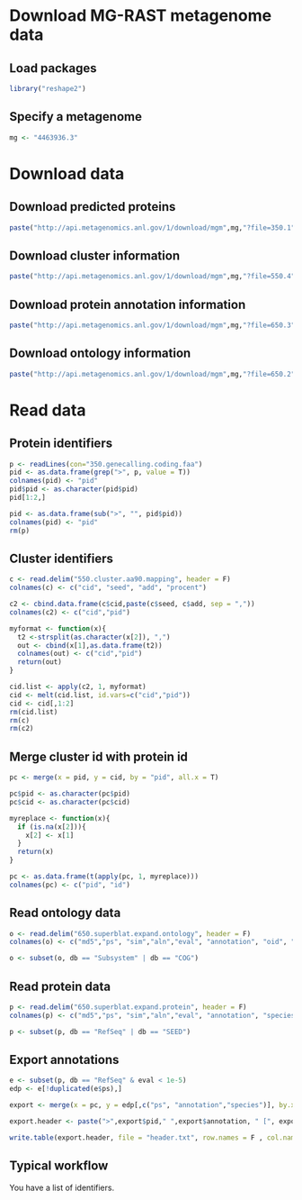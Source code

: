 Download MG-RAST metagenome data
========================================================

## Load packages

```r
library("reshape2")
```

## Specify a metagenome
```r
mg <- "4463936.3"
```

# Download data

## Download predicted proteins

```r
paste("http://api.metagenomics.anl.gov/1/download/mgm",mg,"?file=350.1", sep="")
```

## Download cluster information

```r
paste("http://api.metagenomics.anl.gov/1/download/mgm",mg,"?file=550.4", sep="")
```

## Download protein annotation information

```r
paste("http://api.metagenomics.anl.gov/1/download/mgm",mg,"?file=650.3", sep="")
```

## Download ontology information

```r
paste("http://api.metagenomics.anl.gov/1/download/mgm",mg,"?file=650.2", sep="")
```

# Read data

## Protein identifiers

```r
p <- readLines(con="350.genecalling.coding.faa")
pid <- as.data.frame(grep(">", p, value = T))
colnames(pid) <- "pid"
pid$pid <- as.character(pid$pid)
pid[1:2,]

pid <- as.data.frame(sub(">", "", pid$pid))
colnames(pid) <- "pid"
rm(p)
```

## Cluster identifiers

```r
c <- read.delim("550.cluster.aa90.mapping", header = F)
colnames(c) <- c("cid", "seed", "add", "procent")

c2 <- cbind.data.frame(c$cid,paste(c$seed, c$add, sep = ","))
colnames(c2) <- c("cid","pid")

myformat <- function(x){
  t2 <-strsplit(as.character(x[2]), ",")
  out <- cbind(x[1],as.data.frame(t2))
  colnames(out) <- c("cid","pid")
  return(out)
}

cid.list <- apply(c2, 1, myformat)
cid <- melt(cid.list, id.vars=c("cid","pid"))
cid <- cid[,1:2]
rm(cid.list)
rm(c)
rm(c2)
```

## Merge cluster id with protein id

```r
pc <- merge(x = pid, y = cid, by = "pid", all.x = T)

pc$pid <- as.character(pc$pid)
pc$cid <- as.character(pc$cid)

myreplace <- function(x){
  if (is.na(x[2])){
    x[2] <- x[1]
  }
  return(x)
}

pc <- as.data.frame(t(apply(pc, 1, myreplace)))
colnames(pc) <- c("pid", "id")
```

## Read ontology data 

```r
o <- read.delim("650.superblat.expand.ontology", header = F)
colnames(o) <- c("md5","ps", "sim","aln","eval", "annotation", "oid", "db")

o <- subset(o, db == "Subsystem" | db == "COG")
```

## Read protein data

```r
p <- read.delim("650.superblat.expand.protein", header = F)
colnames(p) <- c("md5","ps", "sim","aln","eval", "annotation", "species", "db", "extra")

p <- subset(p, db == "RefSeq" | db == "SEED")
```

## Export annotations

```r
e <- subset(p, db == "RefSeq" & eval < 1e-5)
edp <- e[!duplicated(e$ps),]

export <- merge(x = pc, y = edp[,c("ps", "annotation","species")], by.x = "id", by.y = "ps", all.x = T)

export.header <- paste(">",export$pid," ",export$annotation, " [", export$species,"]", sep = "")

write.table(export.header, file = "header.txt", row.names = F , col.names=F, quote=F)
```

## Typical workflow

You have a list of identifiers.
```r



```

